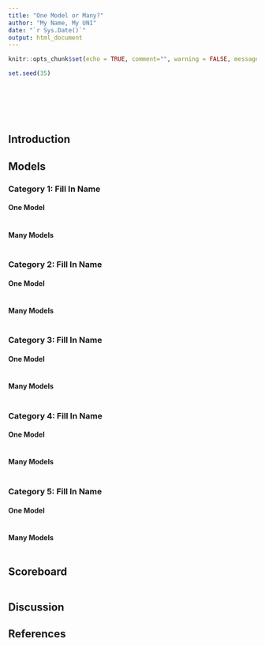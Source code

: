 ```yaml
---
title: "One Model or Many?"
author: "My Name, My UNI"
date: "`r Sys.Date()`"
output: html_document
---
```


```r
knitr::opts_chunk$set(echo = TRUE, comment="", warning = FALSE, message = FALSE, tidy.opts=list(width.cutoff=55))
```

```r
set.seed(35)
```

```r

```

```r

```

```r

```


```r

```


```r

```

```r

```

## Introduction

## Models {.tabset}

### Category 1:  Fill In Name {.tabset}

#### One Model

```r

```

#### Many Models

```r

```


### Category 2:  Fill In Name {.tabset}

#### One Model

```r

```

#### Many Models

```r

```


### Category 3:  Fill In Name {.tabset}

#### One Model

```r

```

#### Many Models

```r

```


### Category 4:  Fill In Name {.tabset}

#### One Model

```r

```

#### Many Models

```r

```


### Category 5:  Fill In Name {.tabset}

#### One Model

```r

```

#### Many Models

```r

```

## Scoreboard

```r

```

## Discussion

## References

